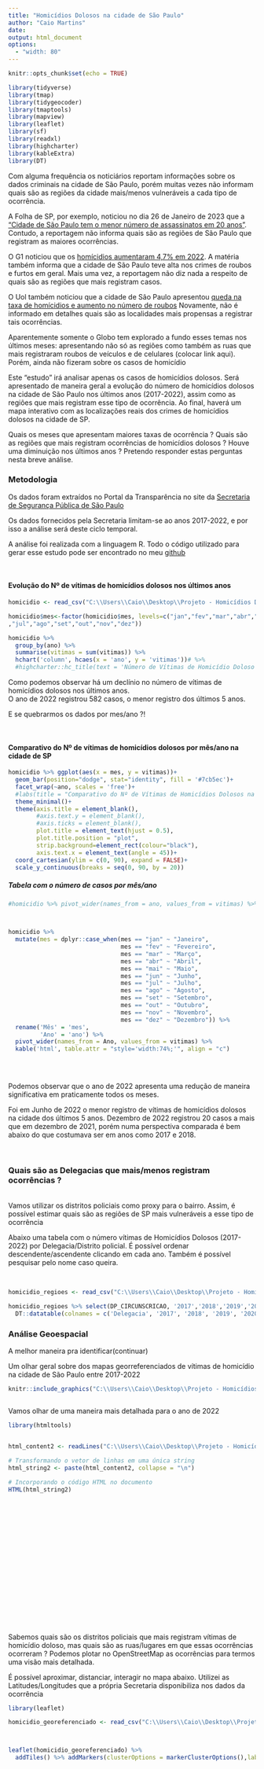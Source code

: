 ---
title: "Homicídios Dolosos na cidade de São Paulo"
author: "Caio Martins"
date:
output: html_document
options:
  - "width: 80"
---

```{r setup, include=FALSE}
knitr::opts_chunk$set(echo = TRUE)
```



```{r cars, message=FALSE, warning=FALSE, include=FALSE}

library(tidyverse)
library(tmap)
library(tidygeocoder)
library(tmaptools)
library(mapview)
library(leaflet)
library(sf)
library(readxl)
library(highcharter)
library(kableExtra)
library(DT)
```




Com alguma frequência os noticiários reportam informações sobre os dados criminais na cidade de São Paulo, porém muitas vezes não informam quais são as regiões da cidade mais/menos vulneráveis a cada tipo de ocorrência.

A Folha de SP, por exemplo, noticiou no dia 26 de Janeiro de 2023 que a ["Cidade de São Paulo tem o menor número de assassinatos em 20 anos"](https://www1.folha.uol.com.br/cotidiano/2023/01/cidade-de-sao-paulo-tem-o-menor-numero-de-assassinatos-em-20-anos.shtml). Contudo, a reportagem não informa quais são as regiões de São Paulo que registram as maiores ocorrências. 

O G1 noticiou que os [homícidios aumentaram 4,7% em 2022](https://g1.globo.com/sp/sao-paulo/noticia/2023/01/26/homicidios-aumentam-47percent-e-estupros-19percent-no-estado-de-sp-em-2022-latrocinios-cairam-73percent.ghtml). A matéria também informa que a cidade de São Paulo teve alta nos crimes de roubos e furtos em geral. Mais uma vez, a reportagem não diz nada a respeito de quais são as regiões que mais registram casos.

O Uol também noticiou que a cidade de São Paulo apresentou [queda na taxa de homícidios e aumento no número de roubos](https://noticias.uol.com.br/cotidiano/ultimas-noticias/2022/07/25/dados-ssp-criminalidade-sao-paulo.htm) Novamente, não é informado em detalhes quais são as localidades mais propensas a registrar tais ocorrências.

Aparentemente somente o Globo tem explorado a fundo esses temas nos últimos meses: apresentando não só as regiões como também as ruas que mais registraram roubos de veículos e de celulares (colocar link aqui). Porém, ainda não fizeram sobre os casos de homicídio


Este "estudo" irá analisar apenas os casos de homicídios dolosos. Será apresentado de maneira geral a evolução do número de homicídios dolosos na cidade de São Paulo nos últimos anos (2017-2022), assim como as regiões que mais registram esse tipo de ocorrência. Ao final, haverá um mapa interativo com as localizações reais dos crimes de homicídios dolosos na cidade de SP.



Quais os meses que apresentam maiores taxas de ocorrência ? Quais são as regiões que mais registram ocorrências de homicídios dolosos ? Houve uma diminuição nos últimos anos ?  Pretendo responder estas perguntas nesta breve análise.




###  Metodologia


Os dados foram extraídos no Portal da Transparência no site da [Secretaria de Segurança Pública de São Paulo](http://www.ssp.sp.gov.br/transparenciassp/Default.aspx)

Os dados fornecidos pela Secretaria limitam-se ao anos 2017-2022, e por isso a análise será deste ciclo temporal.

A análise foi realizada com a linguagem R. Todo o código utilizado para gerar esse estudo pode ser encontrado no meu [github](https://github.com/martinscaio/Homicidios-Dolosos)

<br>


#### Evolução do Nº de vítimas de homicídios dolosos nos últimos anos




```{r, message=FALSE, warning=FALSE, include=FALSE}

homicidio <- read_csv("C:\\Users\\Caio\\Desktop\\Projeto - Homicídios Dolosos\\dados_prontos\\homicidio_geral.csv")

homicidio$mes<-factor(homicidio$mes, levels=c("jan","fev","mar","abr","mai","jun"
,"jul","ago","set","out","nov","dez"))


```






```{r a, echo=FALSE, message=FALSE, warning=FALSE, out.width = '73%'}
homicidio %>% 
  group_by(ano) %>% 
  summarise(vitimas = sum(vitimas)) %>% 
  hchart('column', hcaes(x = 'ano', y = 'vitimas'))# %>% 
  #highcharter::hc_title(text = 'Número de Vítimas de Homicídio Doloso na Cidade de SP')


```


Como podemos observar há um declínio no número de vítimas de homicídios dolosos nos últimos anos.  
O ano de 2022 registrou 582 casos, o menor registro dos últimos 5 anos.  


E se quebrarmos os dados por mes/ano ?!

<br>

#### Comparativo do Nº de vítimas de homicídios dolosos por mês/ano na cidade de SP




```{r d, echo=FALSE, message=FALSE, warning=FALSE}



homicidio %>% ggplot(aes(x = mes, y = vitimas))+
  geom_bar(position="dodge", stat="identity", fill = '#7cb5ec')+
  facet_wrap(~ano, scales = 'free')+
  #labs(title = "Comparativo do Nº de Vítimas de Homicídios Dolosos na cidade de SP")+
  theme_minimal()+
  theme(axis.title = element_blank(),
        #axis.text.y = element_blank(),
        #axis.ticks = element_blank(),
        plot.title = element_text(hjust = 0.5),
        plot.title.position = "plot",
        strip.background=element_rect(colour="black"),
        axis.text.x = element_text(angle = 45))+
  coord_cartesian(ylim = c(0, 90), expand = FALSE)+
  scale_y_continuous(breaks = seq(0, 90, by = 20))

```

##### Tabela com o número de casos por mês/ano



```{r, echo=FALSE, message=FALSE, warning=FALSE}

#homicidio %>% pivot_wider(names_from = ano, values_from = vitimas) %>% kable('html', table.attr = "style='width:74%;'", align = "c")



homicidio %>% 
  mutate(mes = dplyr::case_when(mes == "jan" ~ "Janeiro",
                                mes == "fev" ~ "Fevereiro",
                                mes == "mar" ~ "Março",
                                mes == "abr" ~ "Abril",
                                mes == "mai" ~ "Maio",
                                mes == "jun" ~ "Junho",
                                mes == "jul" ~ "Julho",
                                mes == "ago" ~ "Agosto",
                                mes == "set" ~ "Setembro",
                                mes == "out" ~ "Outubro",
                                mes == "nov" ~ "Novembro",
                                mes == "dez" ~ "Dezembro")) %>% 
  rename('Mês' = 'mes',
         'Ano' = 'ano') %>% 
  pivot_wider(names_from = Ano, values_from = vitimas) %>% 
  kable('html', table.attr = "style='width:74%;'", align = "c")




```

<br>
Podemos observar que o ano de 2022 apresenta uma redução de maneira significativa em praticamente todos os meses.

Foi em Junho de 2022 o menor registro de vítimas de homicídios dolosos na cidade dos últimos 5 anos. Dezembro de 2022 registrou 20 casos a mais que em dezembro de 2021, porém numa perspectiva comparada é bem abaixo do que costumava ser em anos como 2017 e 2018.

<br>


### Quais são as Delegacias que mais/menos registram ocorrências ?
<br>
Vamos utilizar os distritos policiais como proxy para o bairro. Assim, é possível estimar quais são as regiões de SP mais vulneráveis a esse tipo de ocorrência

Abaixo uma tabela com o número vítimas de Homicídios Dolosos (2017-2022) por Delegacia/Distrito policial. É possível ordenar descendente/ascendente clicando em cada ano. Também é possível pesquisar pelo nome caso queira.

<br>

```{r b, echo=FALSE, message=FALSE, warning=FALSE,out.width = '85%'}


homicidio_regioes <- read_csv("C:\\Users\\Caio\\Desktop\\Projeto - Homicídios Dolosos\\dados_prontos\\homicidio_regioes.csv")

homicidio_regioes %>% select(DP_CIRCUNSCRICAO, '2017','2018','2019','2020','2021','2022') %>%
  DT::datatable(colnames = c('Delegacia', '2017', '2018', '2019', '2020','2021','2022'), width = '74%')


```


### Análise Geoespacial


A melhor maneira pra identificar(continuar)


Um olhar geral sobre dos mapas georreferenciados de vítimas de homicídio na cidade de São Paulo entre 2017-2022



```{r pressure, echo=FALSE, out.width = '100%'}

knitr::include_graphics("C:\\Users\\Caio\\Desktop\\Projeto - Homicídios Dolosos\\imagens_graficos\\teste2.png")



```


Vamos olhar de uma maneira mais detalhada para o ano de 2022

```{r echo=FALSE, message=FALSE, warning=FALSE, figures-side, fig.show="hold", out.width="50%"}

library(htmltools)


html_content2 <- readLines("C:\\Users\\Caio\\Desktop\\Projeto - Homicídios Dolosos\\imagens_graficos\\widget_i.html", warn = FALSE)

# Transformando o vetor de linhas em uma única string
html_string2 <- paste(html_content2, collapse = "\n")

# Incorporando o código HTML no documento
HTML(html_string2)


```
  
<br>
<br>
<br>
<br>
<br>
<br>
<br>
<br>
<br>
<br>
<br>
<br>
<br>
<br>
<br>


Sabemos quais são os distritos policiais que mais registram vítimas de homicídio doloso, mas quais são as ruas/lugares em que essas ocorrências ocorreram ? Podemos plotar no OpenStreetMap as ocorrências para termos uma visão mais detalhada.

É possível aproximar, distanciar, interagir no mapa abaixo. Utilizei as Latitudes/Longitudes que a própria Secretaria disponibiliza nos dados da ocorrência

```{r echo=FALSE, message=FALSE, warning=FALSE, fig.show="hold", out.width="100%"}

library(leaflet)

homicidio_georeferenciado <- read_csv("C:\\Users\\Caio\\Desktop\\Projeto - Homicídios Dolosos\\dados_prontos\\homicidio_georreferenciado.csv")



leaflet(homicidio_georeferenciado) %>% 
  addTiles() %>% addMarkers(clusterOptions = markerClusterOptions(),label = ~as.character(label))





```




